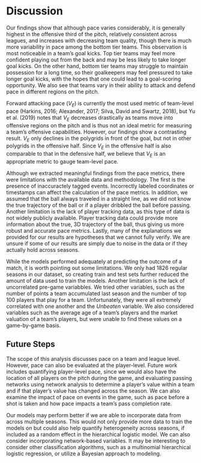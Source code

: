# Discussion 

Our findings show that although pace varies considerably, it is generally highest in the offensive third of the pitch, relatively consistent across leagues, and increases with decreasing team quality, though there is much more variability in pace among the bottom tier teams. This observation is most noticeable in a team's goal kicks. Top tier teams may feel more confident playing out from the back and may be less likely to take longer goal kicks. On the other hand, bottom tier teams may struggle to maintain possession for a long time, so their goalkeepers may feel pressured to take longer goal kicks, with the hopes that one could lead to a goal-scoring opportunity. We also see that teams vary in their ability to attack and defend pace in different regions on the pitch. 

Forward attacking pace ($V_E$) is currently the most used metric of team-level pace (Harkins, 2016; Alexander, 2017; Silva, David and Swartz, 2018), but Yu et al. (2019) notes that $V_E$ decreases drastically as teams move into offensive regions on the pitch and is thus not an ideal metric for measuring a team's offensive capabilities. However, our findings show a contrasting result. $V_E$ only declines in the polygrids in front of the goal, but not in other polygrids in the offensive half. Since $V_E$ in the offensive half is also comparable to that in the defensive half, we believe that $V_E$ is an appropriate metric to gauge team-level pace. 

Although we extracted meaningful findings from the pace metrics, there were limitations with the available data and methodology. The first is the presence of inaccuractely tagged events. Incorrectly labeled coordinates or timestamps can affect the calculation of the pace metrics. In addition, we assumed that the ball always traveled in a straight line, as we did not know the true trajectory of the ball or if a player dribbled the ball before passing. Another limitation is the lack of player tracking data, as this type of data is not widely publicly available. Player tracking data could provide more information about the true, 3D trajectory of the ball, thus giving us more robust and accurate pace metrics. Lastly, many of the explanations we provided for our results are hypotheses that we cannot fully verify. We are unsure if some of our results are simply due to noise in the data or if they actually hold across seasons. 

While the models performed adequately at predicting the outcome of a match, it is worth pointing out some limitations. We only had 1826 regular seasons in our dataset, so creating train and test sets further reduced the amount of data used to train the models. Another limitation is the lack of uncorrelated pre-game variabbles. We tried other variables, such as the number of points a team accumulated last season and the number of top 100 players that play for a team. Unfortunately, they were all extremely correlated with one another and the *Unbeaten* variable. We also considered variables such as the average age of a team's players and the market valuation of a team's players, but were unable to find these values on a game-by-game basis.  

## Future Steps 

The scope of this analysis discusses pace on a team and league level. However, pace can also be evaluated at the player-level. Future work includes quantifying player-level pace, since we would also have the location of all players on the pitch during the game, and evaluating passing networks using network analysis to determine a player's value within a team and if that player's value has changed across the season. We can also examine the impact of pace on events in the game, such as pace before a shot is taken and how pace impacts a team's pass completion rate. 

Our models may perform better if we are able to incorporate data from across multiple seasons. This would not only provide more data to train the models on but could also help quantify heterogeneity across seasons, if included as a random effect in the hierarchical logistic model. We can also consider incorporating network-based variables. It may be interesting to consider other classification algorithms, such as a multinomial hierarchical logistic regression, or utilize a Bayesian approach to modeling. 

